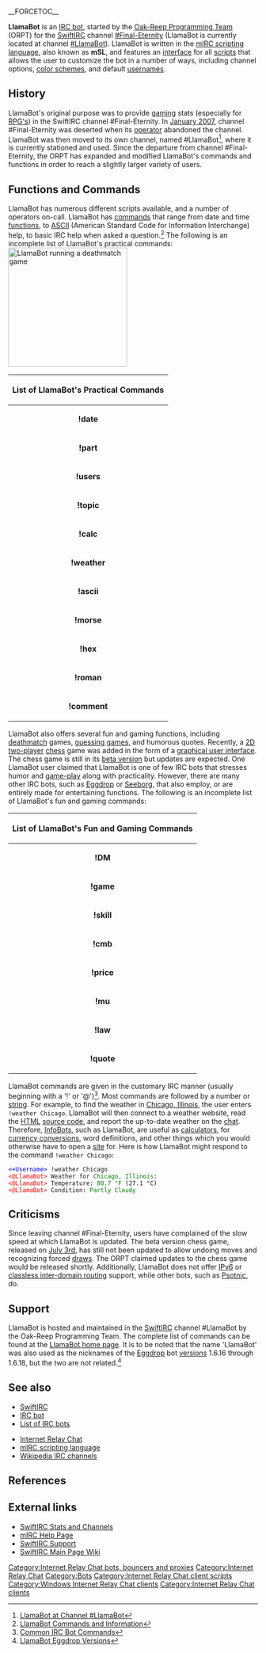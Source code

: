 {{Otheruses4|the IRC bot|other uses|LlamaBot (disambiguation)}}
{{Infobox_Software
|name = '''LlamaBot'''
|logo = [[Image:LlamaBot Logo.jpg|400px]]
|developer = [[Oak-Reep Programming Team]]
|latest_release_version = 1.41
|latest_release_date = [[23 November]] [[2008]]
|license = [[GNU General Public License|GNU GPL]]
|language = [[English language|English]]
|operating_system = [[Microsoft Windows]]
|programming language = [[mIRC scripting language]]
|genre = [[IRC bot]]
|website = [http://www.freewebs.com/llamabot/ LlamaBot - The IRC Bot ]
}}
__FORCETOC__

'''LlamaBot''' is an [[IRC bot]], started by the [[Oak-Reep Programming Team]] (ORPT) for the [[Swiftirc|SwiftIRC]] channel [irc://irc.SwiftIRC.net/Final-Eternity #Final-Eternity] (LlamaBot is currently located at channel [irc://irc.SwiftIRC.net/LlamaBot #LlamaBot]).  LlamaBot is written in the [[mIRC scripting language]], also known as '''mSL''', and features an [[interface (computer science)|interface]] for all [[Scripting language|scripts]] that allows the user to customize the bot in a number of ways, including channel options, [[Color scheme|color schemes]], and default [[User (computing)|usernames]].

==History==

LlamaBot's original purpose was to provide [[Personal computer game|gaming]] stats (especially for [[Role-playing game|RPG's]]) in the SwiftIRC channel #Final-Eternity. In [[January 2007]], channel #Final-Eternity was deserted when its [[Internet Relay Chat channel operator|operator]] abandoned the channel. LlamaBot was then moved to its own channel, named #LlamaBot<ref>[irc://irc.SwiftIRC.net/LlamaBot LlamaBot at Channel #LlamaBot]</ref>, where it is currently stationed and used.  Since the departure from channel #Final-Eternity, the ORPT has expanded and modified LlamaBot's commands and functions in order to reach a slightly larger variety of users.

==Functions and Commands==

LlamaBot has numerous different scripts available, and a number of operators on-call.  LlamaBot has [[Command (computing)|commands]] that range from date and time [[Function (computer science)|functions]], to [[ASCII]] (American Standard Code for Information Interchange) help, to basic IRC help when asked a question.<ref>[http://www.freewebs.com/llamabot/ LlamaBot Commands and Information]</ref>  The following is an incomplete list of LlamaBot's practical commands:
[[Image:LlamaBot DM 2.jpg|thumb|right|240px|LlamaBot running a deathmatch game]]

{| class="collapsible wikitable collapsed" style="clear: none; font-size: 90%; margin: 0 auto; padding: 0 auto;width: 56%;float: center"
! align="center" colspan="2" | '''List of LlamaBot's Practical Commands'''
|-
| ''' !date'''
| Provides the current date and time
|-
| ''' !part'''
| Causes LlamaBot to exit the channel
|-
| ''' !users'''
| States the number of users in the channel
|-
| ''' !topic'''
| Sets the channel topic to a given name
|-
| ''' !calc'''
| Calculate a given math equation
|-
| ''' !weather'''
| States the current weather of a given place
|-
| ''' !ascii'''
| States the [[ASCII]] number of a given [[Character (computing)|character]], or vice versa
|-
| ''' !morse'''
| Translates given text into a [[Morse code]] readout, or vice versa
|-
| ''' !hex'''
| Translates a given color into a [[List of colors|Hex]] version
|-
| ''' !roman'''
| Converts given [[Roman numerals]] to numbers and vice versa
|-
| ''' !comment'''
| Reports a given question, comment, or bug to the administrators
|}
LlamaBot also offers several fun and gaming functions, including [[deathmatch (gaming)|deathmatch]] games, [[Guessing game|guessing games]], and humorous quotes.  Recently, a [[2D computer graphics|2D]] [[Multiplayer game|two-player]] [[chess]] game was added in the form of a [[graphical user interface]].  The chess game is still in its [[Software release life cycle#Beta|beta version]] but updates are expected.  One LlamaBot user claimed that LlamaBot is one of few IRC bots that stresses humor and [[Video game|game-play]] along with practicality.  However, there are many other IRC bots, such as [[Eggdrop]] or [[Seeborg]], that also employ, or are entirely made for entertaining functions.  The following is an incomplete list of LlamaBot's fun and gaming commands:
{| class="collapsible wikitable collapsed" style="clear: none; font-size: 90%; margin: 0 auto; padding: 0 auto;width: 56%;float: center"
! align="center" colspan="2" | '''List of LlamaBot's Fun and Gaming Commands'''
|-
| ''' !DM'''
| Starts a multiplayer deathmatch game
|-
| ''' !game'''
| Starts a guessing game, in which the whole channel can participate
|-
| ''' !skill'''
| States the [[RuneScape]] stats of the given username and skill
|-
| ''' !cmb'''
| States the RuneScape combat level with given stats
|-
| ''' !price'''
| States the RuneScape price of a given item
|-
| ''' !mu'''
| States Forsaken-MU stats for a given username
|-
| ''' !law'''
| States an odd but true [[Law of the United States|US law]]
|-
| ''' !quote'''
| Repeats a humorous quote
|}

LlamaBot commands are given in the customary IRC manner (usually beginning with a '!' or '@')<ref>[http://seerofsouls.com/wiki/SeerOfSouls/IrcBot Common IRC Bot Commands]</ref>.  Most commands are followed by a number or [[String (computer science)|string]].  For example, to find the weather in [[Chicago, Illinois]], the user enters <code>!weather Chicago</code>.  LlamaBot will then connect to a weather website, read the [[HTML]] [[source code]], and report the up-to-date weather on the [[Online chat|chat]].  Therefore, [[Infobot|InfoBots]], such as LlamaBot, are useful as [[calculator|calculators]], for [[Exchange rate|currency conversions]], word definitions, and other things which you would otherwise have to open a [[Website|site]] for.  Here is how LlamaBot might respond to the command <code><nowiki>!weather Chicago</nowiki></code>:
 <span style="color:blue"><+Username></span> !weather Chicago
 <span style="color:red"><@LlamaBot></span> Weather for <span style="color:green">Chicago, Illinois</span>:
 <span style="color:red"><@LlamaBot></span> Temperature: <span style="color:green">80.7 °F </span>(27.1 °C)
 <span style="color:red"><@LlamaBot></span> Condition: <span style="color:green">Partly Cloudy</span>

==Criticisms==
Since leaving channel #Final-Eternity, users have complained of the slow speed at which LlamaBot is updated.  The beta version chess game, released on [[July 3|July 3rd]], has still not been updated to allow undoing moves and recognizing forced [[Draw (chess)|draws]].  The ORPT claimed updates to the chess game would be released shortly.  Additionally, LlamaBot does not offer [[Internet Protocol version 6|IPv6]] or [[Classless Inter-Domain Routing|classless inter-domain routing]] support, while other bots, such as [[Psotnic]], do.

==Support==
LlamaBot is hosted and maintained in the [[Swiftirc|SwiftIRC]] channel #LlamaBot by the Oak-Reep Programming Team.  The complete list of commands can be found at the [http://www.freewebs.com/llamabot/ LlamaBot home page].  It is to be noted that the name 'LlamaBot' was also used as the nicknames of the [[Eggdrop]] bot [[Software versioning|versions]] 1.6.16 through 1.6.18, but the two are not related.<ref>[http://uptime.eggheads.org/?botnick=LlamaBot LlamaBot Eggdrop Versions]</ref>


==See also==
{{col-begin}}
{{col-3}}
* [[Swiftirc|SwiftIRC]]
* [[IRC bot]]
* [[template:IRC bots|List of IRC bots]]
{{col-3}}
* [[Internet Relay Chat]]
* [[mIRC scripting language]]
* [[Wikipedia:IRC channels|Wikipedia IRC channels]]
{{col-3}}
{{col-end}}

==References==
{{reflist}}

==External links==
{{Commons|LlamaBot}}
* [http://gogloom.com/Swiftirc/ SwiftIRC Stats and Channels]
* [http://www.mirc.com/help.html mIRC Help Page]
* [http://www.swiftirc.net/index.php?page=support SwiftIRC Support]
* [http://wiki.swiftirc.net/index.php/Main_Page SwiftIRC Main Page Wiki]
{{IRC bots}}

[[Category:Internet Relay Chat bots, bouncers and proxies]]
[[Category:Internet Relay Chat]]
[[Category:Bots]]
[[Category:Internet Relay Chat client scripts]]
[[Category:Windows Internet Relay Chat clients]]
[[Category:Internet Relay Chat clients]]
